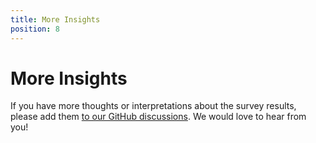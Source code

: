 ```yaml
---
title: More Insights
position: 8
---
```


# More Insights

If you have more thoughts or interpretations about the survey results, please add them [to our GitHub discussions](https://github.com/geeksblabla/stateofdev.ma/discussions/116). We would love to hear from you!
